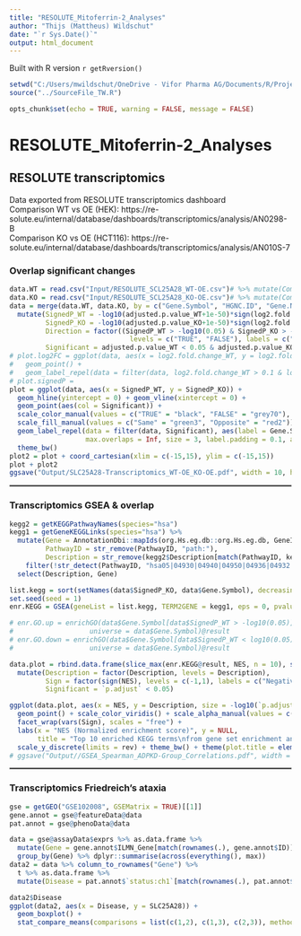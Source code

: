 ```yaml
---
title: "RESOLUTE_Mitoferrin-2_Analyses"
author: "Thijs (Mattheus) Wildschut"
date: "`r Sys.Date()`"
output: html_document
---
```


Built with R version `r getRversion()`

```r
setwd("C:/Users/mwildschut/OneDrive - Vifor Pharma AG/Documents/R/Projects/R_CSL-Vifor_TW/RESOLUTE")
source("../SourceFile_TW.R")

```

```r
opts_chunk$set(echo = TRUE, warning = FALSE, message = FALSE)
```

# RESOLUTE_Mitoferrin-2_Analyses {.tabset}

## RESOLUTE transcriptomics
Data exported from RESOLUTE transcriptomics dashboard \
Comparison WT vs OE (HEK): https://re-solute.eu/internal/database/dashboards/transcriptomics/analysis/AN0298-B \
Comparison KO vs OE (HCT116): https://re-solute.eu/internal/database/dashboards/transcriptomics/analysis/AN010S-7 \

### Overlap significant changes
```r
data.WT = read.csv("Input/RESOLUTE_SCL25A28_WT-OE.csv")# %>% mutate(Comparison = "WT-OE")
data.KO = read.csv("Input/RESOLUTE_SCL25A28_KO-OE.csv")# %>% mutate(Comparison = "KO-OE")
data = merge(data.WT, data.KO, by = c("Gene.Symbol", "HGNC.ID", "Gene.Name", "Ensembl.Gene.ID"), suffixes = c("_WT", "_KO")) %>%
  mutate(SignedP_WT = -log10(adjusted.p.value_WT+1e-50)*sign(log2.fold.change_WT),
         SignedP_KO = -log10(adjusted.p.value_KO+1e-50)*sign(log2.fold.change_KO),
         Direction = factor((SignedP_WT > -log10(0.05) & SignedP_KO > -log10(0.05)) | SignedP_WT < log10(0.05) & SignedP_KO < log10(0.05),
                              levels = c("TRUE", "FALSE"), labels = c("Same", "Opposite")),
         Significant = adjusted.p.value_WT < 0.05 & adjusted.p.value_KO < 0.05)
# plot.log2FC = ggplot(data, aes(x = log2.fold.change_WT, y = log2.fold.change_KO)) +
#   geom_point() +
#   geom_label_repel(data = filter(data, log2.fold.change_WT > 0.1 & log2.fold.change_KO > 0.1), aes(label = Gene.Symbol), max.overlaps = Inf)
# plot.signedP = 
plot = ggplot(data, aes(x = SignedP_WT, y = SignedP_KO)) +
  geom_hline(yintercept = 0) + geom_vline(xintercept = 0) +
  geom_point(aes(col = Significant)) +
  scale_color_manual(values = c("TRUE" = "black", "FALSE" = "grey70"), breaks = c("TRUE", "FALSE")) +
  scale_fill_manual(values = c("Same" = "green3", "Opposite" = "red2")) +
  geom_label_repel(data = filter(data, Significant), aes(label = Gene.Symbol, fill = Direction),
                   max.overlaps = Inf, size = 3, label.padding = 0.1, alpha = 0.8) +
  theme_bw()
plot2 = plot + coord_cartesian(xlim = c(-15,15), ylim = c(-15,15))
plot + plot2
ggsave("Output/SLC25A28-Transcriptomics_WT-OE_KO-OE.pdf", width = 10, height = 4)

```
<hr style="border:1px solid gray"></hr>

### Transcriptomics GSEA & overlap
```r
kegg2 = getKEGGPathwayNames(species="hsa")
kegg1 = getGeneKEGGLinks(species="hsa") %>%
  mutate(Gene = AnnotationDbi::mapIds(org.Hs.eg.db::org.Hs.eg.db, GeneID, column = "SYMBOL", keytype = "ENTREZID"),
         PathwayID = str_remove(PathwayID, "path:"),
         Description = str_remove(kegg2$Description[match(PathwayID, kegg2$PathwayID)], " - Homo sapiens \\(human\\)")) %>%
    filter(!str_detect(PathwayID, "hsa05|04930|04940|04950|04936|04932|04931|04933|04934|01501|01502|01503|01521|01524|01523|01522"))  %>%
  select(Description, Gene)

list.kegg = sort(setNames(data$SignedP_KO, data$Gene.Symbol), decreasing = TRUE)
set.seed(seed = 1)
enr.KEGG = GSEA(geneList = list.kegg, TERM2GENE = kegg1, eps = 0, pvalueCutoff = 1)

# enr.GO.up = enrichGO(data$Gene.Symbol[data$SignedP_WT > -log10(0.05)], OrgDb = "org.Hs.eg.db", ont = "BP", keyType = "SYMBOL",
#                   universe = data$Gene.Symbol)@result
# enr.GO.down = enrichGO(data$Gene.Symbol[data$SignedP_WT < log10(0.05)], OrgDb = "org.Hs.eg.db", ont = "BP", keyType = "SYMBOL",
#                   universe = data$Gene.Symbol)@result

data.plot = rbind.data.frame(slice_max(enr.KEGG@result, NES, n = 10), slice_min(enr.KEGG@result, NES, n = 10)) %>%
  mutate(Description = factor(Description, levels = Description),
         Sign = factor(sign(NES), levels = c(-1,1), labels = c("Negative", "Positive")),
         Significant = `p.adjust` < 0.05)

ggplot(data.plot, aes(x = NES, y = Description, size = -log10(`p.adjust`), col = setSize, alpha = Significant)) +
  geom_point() + scale_color_viridis() + scale_alpha_manual(values = c("TRUE" = 1, "FALSE" = 0.2)) + guides(alpha = FALSE) +
  facet_wrap(vars(Sign), scales = "free") +
  labs(x = "NES (Normalized enrichment score)", y = NULL,
       title = "Top 10 enriched KEGG terms\nfrom gene set enrichment analysis (GSEA)\non ADPDK-group Spearman correlations") +
  scale_y_discrete(limits = rev) + theme_bw() + theme(plot.title = element_text(hjust = 0.5))
# ggsave("Output//GSEA_Spearman_ADPKD-Group_Correlations.pdf", width = 12, height = 4.5)

```
<hr style="border:1px solid gray"></hr>

### Transcriptomics Friedreich's ataxia
```r
gse = getGEO("GSE102008", GSEMatrix = TRUE)[[1]]
gene.annot = gse@featureData@data
pat.annot = gse@phenoData@data

data = gse@assayData$exprs %>% as.data.frame %>%
  mutate(Gene = gene.annot$ILMN_Gene[match(rownames(.), gene.annot$ID)]) %>%
  group_by(Gene) %>% dplyr::summarise(across(everything(), max))
data2 = data %>% column_to_rownames("Gene") %>%
  t %>% as.data.frame %>%
  mutate(Disease = pat.annot$`status:ch1`[match(rownames(.), pat.annot$geo_accession)])

data2$Disease
ggplot(data2, aes(x = Disease, y = SLC25A28)) +
  geom_boxplot() +
  stat_compare_means(comparisons = list(c(1,2), c(1,3), c(2,3)), method = "t.test")

```
